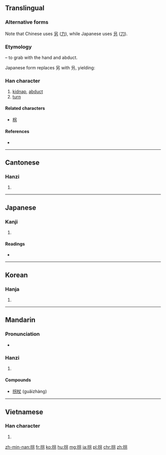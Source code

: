 {{also|招}}
==Translingual==
{{ja-forms|拐|拐|拐}}
===Alternative forms===
Note that Chinese uses [[另]] ([[力]]), while Japanese uses [[叧]] ([[刀]]).

===Etymology===
{{Han compound|手|alt1=扌|t1=hand|另|ls=psc|c1=s|c2=p}} – to grab with the hand and abduct.

Japanese form replaces 另 with 叧, yielding: {{Han compound|手|alt1=扌|t1=hand|叧|ls=psc|c1=s|c2=p}} 

===Han character===
{{Han char|rn=64|rad=手|as=05|sn=8|four=5602<sub>7</sub>|canj=手口大尸 (QRKS), 手口尸竹 (QRSH)|ids=⿰[[扌]][[另]], ⿰扌[[叧]]}}

# [[kidnap]], [[abduct]]
# [[turn]]

====Related characters====
* [[柺]]

====References====
* {{Han ref|kx=0425.100|dkj=11955|dj=0773.150|hdz=31853.030|uh=62D0|ud=25296|bh=A9E4|bd=43492}}

----

==Cantonese==

===Hanzi===
{{yue-hanzi|jyut=[[gwaai2]]|y=gwaai2}}

# {{defn|lang=yue|sort=手05}}

----

==Japanese==

===Kanji===
{{ja-kanji|grade=c|rs=手05}}

# {{defn|lang=ja|sort=手05}}

====Readings====
* {{ja-readings|goon=[[げ]] (ge)|kanon=[[かい]] (kai)|kun=[[かたる]] (kataru)}}

----

==Korean==

===Hanja===
{{ko-hanja|hangeul=괴|eumhun=|rv=goe|mr=koe|y=koy}}

# {{defn|lang=ko|sort=手05}}

----

==Mandarin==

===Pronunciation===
* {{audio|Zh-guai.ogg|Audio|lang=cmn}}

===Hanzi===
{{cmn-hanzi|pin=[[guǎi]] ([[guai3]])|wg=kuai<sup>3</sup>}}

# {{defn|lang=cmn|sort=手05}}

====Compounds====
* [[拐杖]] (guǎizhàng)

----

==Vietnamese==

===Han character===
{{vi-hantu|[[quảy]], [[quải]], [[quái]], [[quẩy]], [[quay]], [[quày]], [[quầy]]|rs=手05}}

# {{defn|lang=vi|sort=手05}}

[[zh-min-nan:拐]]
[[fr:拐]]
[[ko:拐]]
[[hu:拐]]
[[mg:拐]]
[[ja:拐]]
[[pl:拐]]
[[chr:拐]]
[[zh:拐]]